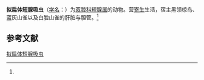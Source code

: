 {{Speciesbox
| name = 拟扁体短腺吸虫
| status = 
| status_system = 
| image = 
| genus = Brachylecithum
| species = platynosomoides
| authority = (Potechina, 1948)<ref name='id9910'>{{cite web| url =http://www.bioinfo.cn/db05/BjdwSpecies.php?action=view&id=9910| title =拟扁体短腺吸虫| work =《中国动物物种编目数据库》| publisher =中国科学院微生物研究所| author =中国科学院动物研究所| accessdate =2009-04-16| deadurl =yes| archiveurl =https://web.archive.org/web/20160305043311/http://www.bioinfo.cn/db05/BjdwSpecies.php?action=view&id=9910| archivedate =2016-03-05}}</ref>
}}

'''拟扁体短腺吸虫'''（[[学名|学名]]：{{lang|la|''Brachylecithum platynosomoides''}}）为[[双腔科|双腔科]][[短腺属|短腺属]]的动物。营[[寄生|寄生]]生活，宿主黑领椋鸟、蓝灰山雀以及白脸山雀的肝脏与胆管。<ref name='id9910'/>

== 参考文献 ==
{{reflist}}

{{Wikispecies|Brachylecithum platynosomoides}}

[[Category:短腺属|拟扁体短腺吸虫]]


{{吸虫小作品}}